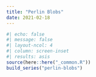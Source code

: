 ```yaml
---
title: "Perlin Blobs"
date: 2021-02-18
---
```

  
```r
#| echo: false
#| message: false
#| layout-ncol: 4
#| column: screen-inset
#| results: asis
source(here::here("_common.R"))
build_series("perlin-blobs")
```
